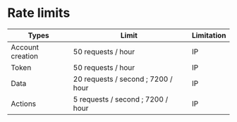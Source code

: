 # Rate limits

| Types            | Limit                              | Limitation |
| ---------------- | ---------------------------------- | ---------- |
| Account creation | 50 requests / hour                  | IP         |
| Token            | 50 requests / hour                  | IP         |
| Data             | 20 requests / second ; 7200 / hour | IP         |
| Actions          | 5 requests / second ; 7200 / hour  | IP         |

   